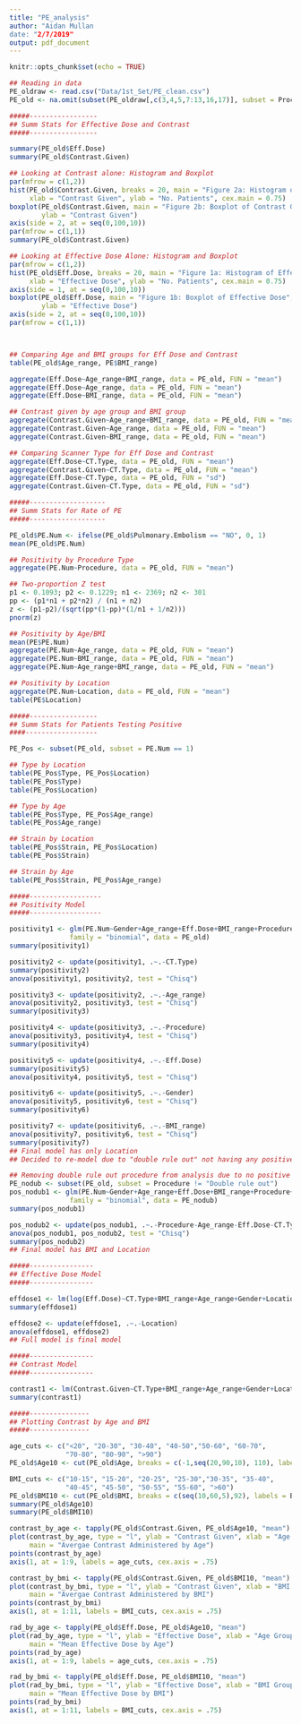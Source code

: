 ```yaml
---
title: "PE_analysis"
author: "Aidan Mullan
date: "2/7/2019"
output: pdf_document
---
```


```r
knitr::opts_chunk$set(echo = TRUE)
```

```r
## Reading in data
PE_oldraw <- read.csv("Data/1st_Set/PE_clean.csv")
PE_old <- na.omit(subset(PE_oldraw[,c(3,4,5,7:13,16,17)], subset = Procedure == "Chest Only"))
```

```r
#####-----------------
## Summ Stats for Effective Dose and Contrast
#####-----------------

summary(PE_old$Eff.Dose)
summary(PE_old$Contrast.Given)

## Looking at Contrast alone: Histogram and Boxplot
par(mfrow = c(1,2))
hist(PE_old$Contrast.Given, breaks = 20, main = "Figure 2a: Histogram of Contrast Given",
     xlab = "Contrast Given", ylab = "No. Patients", cex.main = 0.75)
boxplot(PE_old$Contrast.Given, main = "Figure 2b: Boxplot of Contrast Given", cex.main = 0.75, 
        ylab = "Contrast Given")
axis(side = 2, at = seq(0,100,10))
par(mfrow = c(1,1))
summary(PE_old$Contrast.Given)

## Looking at Effective Dose Alone: Histogram and Boxplot
par(mfrow = c(1,2))
hist(PE_old$Eff.Dose, breaks = 20, main = "Figure 1a: Histogram of Effective Dose",
     xlab = "Effective Dose", ylab = "No. Patients", cex.main = 0.75)
axis(side = 1, at = seq(0,100,10))
boxplot(PE_old$Eff.Dose, main = "Figure 1b: Boxplot of Effective Dose", cex.main = 0.75, 
        ylab = "Effective Dose")
axis(side = 2, at = seq(0,100,10))
par(mfrow = c(1,1))



## Comparing Age and BMI groups for Eff Dose and Contrast
table(PE_old$Age_range, PE$BMI_range)

aggregate(Eff.Dose~Age_range+BMI_range, data = PE_old, FUN = "mean")
aggregate(Eff.Dose~Age_range, data = PE_old, FUN = "mean")
aggregate(Eff.Dose~BMI_range, data = PE_old, FUN = "mean")

## Contrast given by age group and BMI group
aggregate(Contrast.Given~Age_range+BMI_range, data = PE_old, FUN = "mean")
aggregate(Contrast.Given~Age_range, data = PE_old, FUN = "mean")
aggregate(Contrast.Given~BMI_range, data = PE_old, FUN = "mean")

## Comparing Scanner Type for Eff Dose and Contrast
aggregate(Eff.Dose~CT.Type, data = PE_old, FUN = "mean")
aggregate(Contrast.Given~CT.Type, data = PE_old, FUN = "mean")
aggregate(Eff.Dose~CT.Type, data = PE_old, FUN = "sd")
aggregate(Contrast.Given~CT.Type, data = PE_old, FUN = "sd")
```



```r
#####-------------------
## Summ Stats for Rate of PE
#####-------------------

PE_old$PE.Num <- ifelse(PE_old$Pulmonary.Embolism == "NO", 0, 1)
mean(PE_old$PE.Num)

## Positivity by Procedure Type
aggregate(PE.Num~Procedure, data = PE_old, FUN = "mean")

## Two-proportion Z test
p1 <- 0.1093; p2 <- 0.1229; n1 <- 2369; n2 <- 301
pp <- (p1*n1 + p2*n2) / (n1 + n2)
z <- (p1-p2)/(sqrt(pp*(1-pp)*(1/n1 + 1/n2)))
pnorm(z)

## Positivity by Age/BMI
mean(PE$PE.Num)
aggregate(PE.Num~Age_range, data = PE_old, FUN = "mean")
aggregate(PE.Num~BMI_range, data = PE_old, FUN = "mean")
aggregate(PE.Num~Age_range+BMI_range, data = PE_old, FUN = "mean")

## Positivity by Location
aggregate(PE.Num~Location, data = PE_old, FUN = "mean")
table(PE$Location)
```

```r
#####-----------------
## Summ Stats for Patients Testing Positive
####------------------

PE_Pos <- subset(PE_old, subset = PE.Num == 1)

## Type by Location
table(PE_Pos$Type, PE_Pos$Location)
table(PE_Pos$Type)
table(PE_Pos$Location)

## Type by Age
table(PE_Pos$Type, PE_Pos$Age_range)
table(PE_Pos$Age_range)

## Strain by Location
table(PE_Pos$Strain, PE_Pos$Location)
table(PE_Pos$Strain)

## Strain by Age
table(PE_Pos$Strain, PE_Pos$Age_range)
```

```r
#####------------------
## Positivity Model
#####------------------

positivity1 <- glm(PE.Num~Gender+Age_range+Eff.Dose+BMI_range+Procedure+CT.Type+Location,
               family = "binomial", data = PE_old)
summary(positivity1)

positivity2 <- update(positivity1, .~.-CT.Type)
summary(positivity2)
anova(positivity1, positivity2, test = "Chisq")

positivity3 <- update(positivity2, .~.-Age_range)
anova(positivity2, positivity3, test = "Chisq")
summary(positivity3)

positivity4 <- update(positivity3, .~.-Procedure)
anova(positivity3, positivity4, test = "Chisq") 
summary(positivity4)

positivity5 <- update(positivity4, .~.-Eff.Dose)
summary(positivity5)
anova(positivity4, positivity5, test = "Chisq")

positivity6 <- update(positivity5, .~.-Gender)
anova(positivity5, positivity6, test = "Chisq")
summary(positivity6)

positivity7 <- update(positivity6, .~.-BMI_range)
anova(positivity7, positivity6, test = "Chisq")
summary(positivity7)
## Final model has only Location
## Decided to re-model due to "double rule out" not having any positive test results
```

```r
## Removing double rule out procedure from analysis due to no positive test results
PE_nodub <- subset(PE_old, subset = Procedure != "Double rule out")
pos_nodub1 <- glm(PE.Num~Gender+Age_range+Eff.Dose+BMI_range+Procedure+CT.Type+Location,
               family = "binomial", data = PE_nodub)
summary(pos_nodub1)

pos_nodub2 <- update(pos_nodub1, .~.-Procedure-Age_range-Eff.Dose-CT.Type-Gender)
anova(pos_nodub1, pos_nodub2, test = "Chisq") 
summary(pos_nodub2)
## Final model has BMI and Location

```

```r
#####----------------
## Effective Dose Model
#####----------------

effdose1 <- lm(log(Eff.Dose)~CT.Type+BMI_range+Age_range+Gender+Location, data = PE_old)
summary(effdose1)

effdose2 <- update(effdose1, .~.-Location)
anova(effdose1, effdose2)
## Full model is final model
```

```r
#####----------------
## Contrast Model
#####----------------

contrast1 <- lm(Contrast.Given~CT.Type+BMI_range+Age_range+Gender+Location, data = PE_old)
summary(contrast1)
```

```r
#####---------------
## Plotting Contrast by Age and BMI
#####---------------

age_cuts <- c("<20", "20-30", "30-40", "40-50","50-60", "60-70",
              "70-80", "80-90", ">90")
PE_old$Age10 <- cut(PE_old$Age, breaks = c(-1,seq(20,90,10), 110), labels = age_cuts)

BMI_cuts <- c("10-15", "15-20", "20-25", "25-30","30-35", "35-40",
              "40-45", "45-50", "50-55", "55-60", ">60")
PE_old$BMI10 <- cut(PE_old$BMI, breaks = c(seq(10,60,5),92), labels = BMI_cuts)
summary(PE_old$Age10)
summary(PE_old$BMI10)

contrast_by_age <- tapply(PE_old$Contrast.Given, PE_old$Age10, "mean")
plot(contrast_by_age, type = "l", ylab = "Contrast Given", xlab = "Age Group", xaxt = "n",
     main = "Avergae Contrast Administered by Age")
points(contrast_by_age)
axis(1, at = 1:9, labels = age_cuts, cex.axis = .75)

contrast_by_bmi <- tapply(PE_old$Contrast.Given, PE_old$BMI10, "mean")
plot(contrast_by_bmi, type = "l", ylab = "Contrast Given", xlab = "BMI Group", xaxt = "n",
     main = "Avergae Contrast Administered by BMI")
points(contrast_by_bmi)
axis(1, at = 1:11, labels = BMI_cuts, cex.axis = .75)

rad_by_age <- tapply(PE_old$Eff.Dose, PE_old$Age10, "mean")
plot(rad_by_age, type = "l", ylab = "Effective Dose", xlab = "Age Group", xaxt = "n",
     main = "Mean Effective Dose by Age")
points(rad_by_age)
axis(1, at = 1:9, labels = age_cuts, cex.axis = .75)

rad_by_bmi <- tapply(PE_old$Eff.Dose, PE_old$BMI10, "mean")
plot(rad_by_bmi, type = "l", ylab = "Effective Dose", xlab = "BMI Group", xaxt = "n",
     main = "Mean Effective Dose by BMI")
points(rad_by_bmi)
axis(1, at = 1:11, labels = BMI_cuts, cex.axis = .75)
```









